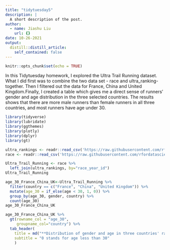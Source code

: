 ```yaml
---
title: "tidytuesday5"
description: |
  A short description of the post.
author:
  - name: Jiashu Liu
    url: {}
date: 10-26-2021
output:
  distill::distill_article:
    self_contained: false
---
```



```r
knitr::opts_chunk$set(echo = TRUE)
```

In this Tidytuesday homework, I explored the Ultra Trail Running dataset. What I did first was to combine the two data set - race and ultra_ranking- together. Then I filtered out the data for France, China and United Kingdom.Finally, I created a table which gives me a direct sense of runners' gender and age distribution in the three selected countries. The results shows that there are more male runners than female runners in all three countries, and most runners have age under 30.  

```r
library(tidyverse)    
library(lubridate)
library(ggthemes) 
library(plotly)
library(dplyr)
library(gt) 
```
```r
ultra_rankings <- readr::read_csv('https://raw.githubusercontent.com/rfordatascience/tidytuesday/master/data/2021/2021-10-26/ultra_rankings.csv')
race <- readr::read_csv('https://raw.githubusercontent.com/rfordatascience/tidytuesday/master/data/2021/2021-10-26/race.csv')
```
```r
Ultra_Trail_Running <- race %>% 
  left_join(ultra_rankings, by="race_year_id")
Ultra_Trail_Running
```
```r
age_30_France_China_UK<-Ultra_Trail_Running %>% 
  filter(country == c("France", "China", "United Kingdom")) %>% 
  mutate(age_30 = if_else(age < 30, 1, 0)) %>% 
  group_by(age_30, gender, country) %>% 
  count(age_30)
age_30_France_China_UK
```
```r
age_30_France_China_UK %>% 
  gt(rowname_col = "age_30",
     groupname_col="country") %>% 
  tab_header(
    title = md("**Distribution of gender and age in three countries' races**"),
    subtitle = "0 stands for age less than 30"
    )
```